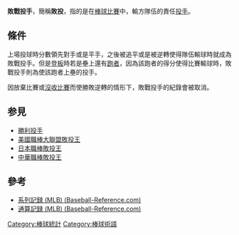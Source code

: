 '''敗戰投手'''，簡稱'''敗投'''，指的是在[[棒球比賽|棒球比賽]]中，輸方隊伍的責任[[投手|投手]]。

== 條件 ==
上場投球時分數領先對手或是平手，之後被追平或是被逆轉使得隊伍輸球時就成為敗戰投手。但是[[登板|登板]]時若是壘上還有[[跑者|跑者]]，因為該跑者的得分使得比賽輸球時，敗戰投手則為使該跑者上壘的投手。

因放棄比賽或[[沒收比賽|沒收比賽]]而使勝敗逆轉的情形下，敗戰投手的紀錄會被取消。

== 参見 ==
*[[勝利投手|勝利投手]]
*[[美國職棒大聯盟敗投王|美國職棒大聯盟敗投王]]
*[[日本職棒敗投王|日本職棒敗投王]]
*[[中華職棒敗投王|中華職棒敗投王]]

== 參考 ==
* [http://www.baseball-reference.com/leaders/L_season.shtml 系列記録 (MLB) (Baseball-Reference.com)] {{Wayback|url=http://www.baseball-reference.com/leaders/L_season.shtml |date=20121003064512 }}
* [http://www.baseball-reference.com/leaders/L_career.shtml 通算記録 (MLB) (Baseball-Reference.com)] {{Wayback|url=http://www.baseball-reference.com/leaders/L_career.shtml |date=20120703042610 }}

{{棒球統計}}

[[Category:棒球統計|Category:棒球統計]]
[[Category:棒球術語|Category:棒球術語]]